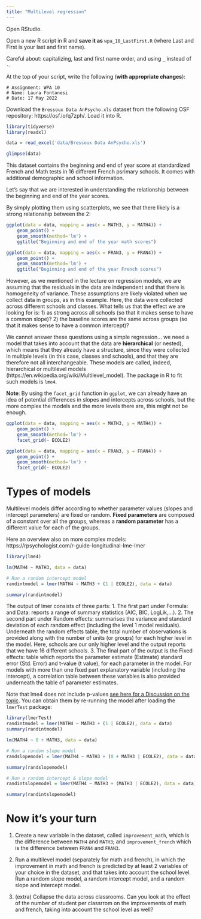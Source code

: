 ```yaml
---
title: "Multilevel regression"
---
```


Open RStudio.

Open a new R script in R and **save it as** `wpa_10_LastFirst.R` (where Last and First is your last and first name). 

Careful about: capitalizing, last and first name order, and using `_` instead of `-`.

At the top of your script, write the following (**with appropriate changes**):

```
# Assignment: WPA 10
# Name: Laura Fontanesi
# Date: 17 May 2022
```

Download the `Bressoux Data AnPsycho.xls` dataset from the following OSF repository: https://osf.io/q7zph/.
Load it into R.

```r
library(tidyverse)
library(readxl)

data = read_excel('data/Bressoux Data AnPsycho.xls')

glimpse(data)
```

This dataset contains the beginning and end of year score at standardized French and Math tests in 16 different French psrimary schools. It comes with additional demographic and school information.

Let's say that we are interested in understanding the relationship between the beginning and end of the year scores.

By simply plotting them using scatterplots, we see that there likely is a strong relationship between the 2:

```r
ggplot(data = data, mapping = aes(x = MATH3, y = MATH4)) + 
    geom_point() + 
    geom_smooth(method='lm') +
    ggtitle("Beginning and end of the year math scores")

ggplot(data = data, mapping = aes(x = FRAN3, y = FRAN4)) + 
    geom_point() + 
    geom_smooth(method='lm') +
    ggtitle("Beginning and end of the year French scores")
```

However, as we mentioned in the lecture on regression models, we are assuming that the residuals in the data are independent and that there is homogeneity of variance. These assumptions are likely violated when we collect data in groups, as in this example. Here, the data were collected across different schools and classes. What tells us that the effect we are looking for is: 
1) as strong across all schools (so that it makes sense to have a common slope)? 
2) the baseline scores are the same across groups (so that it makes sense to have a common intercept)?

We cannot answer these questions using a simple regression... we need a model that takes into account that the data are **hierarchical** (or nested), which means that they already have a structure, since they were collected in multiple levels (in this case, classes and schools), and that they are therefore not all interchangeable. These models are called, indeed, hierarchical or multilevel models (https://en.wikipedia.org/wiki/Multilevel_model). The package in R to fit such models is `lme4`.

**Note**: By using the `facet_grid` function in `ggplot`, we can already have an idea of potential differences in slopes and intercepts across schools, but the more complex the models and the more levels there are, this might not be enough.

```r
ggplot(data = data, mapping = aes(x = MATH3, y = MATH4)) + 
    geom_point() + 
    geom_smooth(method='lm') +
    facet_grid(~ ECOLE2)

ggplot(data = data, mapping = aes(x = FRAN3, y = FRAN4)) + 
    geom_point() + 
    geom_smooth(method='lm') +
    facet_grid(~ ECOLE2)
```

# Types of models

Multilevel models differ according to whether parameter values (slopes and intercept parameters) are fixed or random. **Fixed parameters** are composed of a constant over all the groups, whereas a **random parameter** has a different value for each of the groups. 

Here an overview also on more complex models: https://rpsychologist.com/r-guide-longitudinal-lme-lmer

```r
library(lme4)

lm(MATH4 ~ MATH3, data = data)

# Run a random intercept model
randintmodel = lmer(MATH4 ~ MATH3 + (1 | ECOLE2), data = data)

summary(randintmodel)
```

The output of lmer consists of three parts:
1. The first part under Formula: and Data: reports a range of summary statistics (AIC, BIC, LogLik,…). 
2. The second part under Random effects: summarises the variance and standard deviation of each random effect (including the level 1 model residuals). Underneath the random effects table, the total number of observations is provided along with the number of units (or groups) for each higher level in the model. Here, schools are our only higher level and the output reports that we have 16 different schools.
3. The final part of the output is the Fixed effects: table which reports the parameter estimate (Estimate) standard error (Std. Error) and t-value (t value), for each parameter in the model. For models with more than one fixed part explanatory variable (including the intercept), a correlation table between these variables is also provided underneath the table of parameter estimates.

Note that lme4 does not include p-values [see here for a Discussion on the topic](https://featuredcontent.psychonomic.org/putting-ps-into-lmer-mixed-model-regression-and-statistical-significance/). You can obtain them by re-running the model after loading the `lmerTest` package:

```r
library(lmerTest)
randintmodel = lmer(MATH4 ~ MATH3 + (1 | ECOLE2), data = data)
summary(randintmodel)

```

```r
lm(MATH4 ~ 0 + MATH3, data = data)

# Run a random slope model
randslopemodel = lmer(MATH4 ~ MATH3 + (0 + MATH3 | ECOLE2), data = data)

summary(randslopemodel)

# Run a random intercept & slope model
randintslopemodel = lmer(MATH4 ~ MATH3 + (MATH3 | ECOLE2), data = data)

summary(randintslopemodel)
```

# Now it's your turn

1. Create a new variable in the dataset, called `improvement_math`, which is the difference between `MATH4` and `MATH3`; and `improvement_french` which is the difference between `FRAN4` and `FRAN3`.
2. Run a multilevel model (separately for math and french), in which the improvement in math and french is predicted by at least 2 variables of your choice in the dataset, and that takes into account the school level. Run a random slope model, a random intercept model, and a random slope and intercept model.

3. (extra) Collapse the data across classrooms. Can you look at the effect of the number of student per classrrom on the improvements of math and french, taking into account the school level as well?
